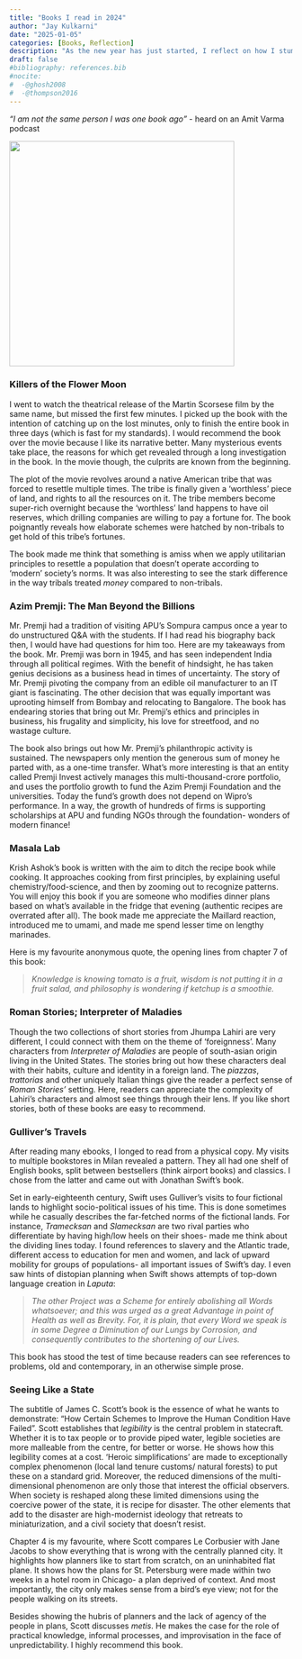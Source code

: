 ```yaml
---
title: "Books I read in 2024"
author: "Jay Kulkarni"
date: "2025-01-05"
categories: [Books, Reflection]
description: "As the new year has just started, I reflect on how I stumbled upon some books in 2024 and what I learnt from them."
draft: false
#bibliography: references.bib
#nocite:
#  -@ghosh2008
#  -@thompson2016
---
```


*"I am not the same person I was one book ago"* - heard on an Amit Varma podcast

![](books-i-read-in-2024.png){width="400"}

### Killers of the Flower Moon

I went to watch the theatrical release of the Martin Scorsese film by the same name, but missed the first few minutes. I picked up the book with the intention of catching up on the lost minutes, only to finish the entire book in three days (which is fast for my standards). I would recommend the book over the movie because I like its narrative better. Many mysterious events take place, the reasons for which get revealed through a long investigation in the book. In the movie though, the culprits are known from the beginning.

The plot of the movie revolves around a native American tribe that was forced to resettle multiple times. The tribe is finally given a 'worthless' piece of land, and rights to all the resources on it. The tribe members become super-rich overnight because the 'worthless' land happens to have oil reserves, which drilling companies are willing to pay a fortune for. The book poignantly reveals how elaborate schemes were hatched by non-tribals to get hold of this tribe's fortunes.

The book made me think that something is amiss when we apply utilitarian principles to resettle a population that doesn't operate according to 'modern' society's norms. It was also interesting to see the stark difference in the way tribals treated *money* compared to non-tribals.

### Azim Premji: The Man Beyond the Billions

Mr. Premji had a tradition of visiting APU's Sompura campus once a year to do unstructured Q&A with the students. If I had read his biography back then, I would have had questions for him too. Here are my takeaways from the book. Mr. Premji was born in 1945, and has seen independent India through all political regimes. With the benefit of hindsight, he has taken genius decisions as a business head in times of uncertainty. The story of Mr. Premji pivoting the company from an edible oil manufacturer to an IT giant is fascinating. The other decision that was equally important was uprooting himself from Bombay and relocating to Bangalore. The book has endearing stories that bring out Mr. Premji's ethics and principles in business, his frugality and simplicity, his love for streetfood, and no wastage culture.

The book also brings out how Mr. Premji's philanthropic activity is sustained. The newspapers only mention the generous sum of money he parted with, as a one-time transfer. What's more interesting is that an entity called Premji Invest actively manages this multi-thousand-crore portfolio, and uses the portfolio growth to fund the Azim Premji Foundation and the universities. Today the fund's growth does not depend on Wipro's performance. In a way, the growth of hundreds of firms is supporting scholarships at APU and funding NGOs through the foundation- wonders of modern finance!

### Masala Lab

Krish Ashok's book is written with the aim to ditch the recipe book while cooking. It approaches cooking from first principles, by explaining useful chemistry/food-science, and then by zooming out to recognize patterns. You will enjoy this book if you are someone who modifies dinner plans based on what's available in the fridge that evening (authentic recipes are overrated after all). The book made me appreciate the Maillard reaction, introduced me to umami, and made me spend lesser time on lengthy marinades.

Here is my favourite anonymous quote, the opening lines from chapter 7 of this book:

> *Knowledge is knowing tomato is a fruit, wisdom is not putting it in a fruit salad, and philosophy is wondering if ketchup is a smoothie.*

### Roman Stories; Interpreter of Maladies

Though the two collections of short stories from Jhumpa Lahiri are very different, I could connect with them on the theme of 'foreignness'. Many characters from *Interpreter of Maladies* are people of south-asian origin living in the United States. The stories bring out how these characters deal with their habits, culture and identity in a foreign land. The *piazzas*, *trattorias* and other uniquely Italian things give the reader a perfect sense of *Roman Stories'* setting. Here, readers can appreciate the complexity of Lahiri's characters and almost see things through their lens. If you like short stories, both of these books are easy to recommend.

### Gulliver's Travels

After reading many ebooks, I longed to read from a physical copy. My visits to multiple bookstores in Milan revealed a pattern. They all had one shelf of English books, split between bestsellers (think airport books) and classics. I chose from the latter and came out with Jonathan Swift's book.

Set in early-eighteenth century, Swift uses Gulliver's visits to four fictional lands to highlight socio-political issues of his time. This is done sometimes while he casually describes the far-fetched norms of the fictional lands. For instance, *Tramecksan* and *Slamecksan* are two rival parties who differentiate by having high/low heels on their shoes- made me think about the dividing lines today. I found references to slavery and the Atlantic trade, different access to education for men and women, and lack of upward mobility for groups of populations- all important issues of Swift's day. I even saw hints of distopian planning when Swift shows attempts of top-down language creation in *Laputa*:

> *The other Project was a Scheme for entirely abolishing all Words whatsoever; and this was urged as a great Advantage in point of Health as well as Brevity. For, it is plain, that every Word we speak is in some Degree a Diminution of our Lungs by Corrosion, and consequently contributes to the shortening of our Lives.*

This book has stood the test of time because readers can see references to problems, old and contemporary, in an otherwise simple prose. 

### Seeing Like a State

The subtitle of James C. Scott's book is the essence of what he wants to demonstrate: "How Certain Schemes to Improve the Human Condition Have Failed". Scott establishes that *legibility* is the central problem in statecraft. Whether it is to tax people or to provide piped water, legible societies are more malleable from the centre, for better or worse.  He shows how this legibility comes at a cost. 'Heroic simplifications' are made to exceptionally complex phenomenon (local land tenure customs/ natural forests) to put these on a standard grid. Moreover, the reduced dimensions of the multi-dimensional phenomenon are only those that interest the official observers. When society is reshaped along these limited dimensions using the coercive power of the state, it is recipe for disaster. The other elements that add to the disaster are high-modernist ideology that retreats to miniaturization, and a civil society that doesn't resist.

Chapter 4 is my favourite, where Scott compares Le Corbusier with Jane Jacobs to show everything that is wrong with the centrally planned city. It highlights how planners like to start from scratch, on an uninhabited flat plane. It shows how the plans for St. Petersburg were made within two weeks in a hotel room in Chicago- a plan deprived of context. And most importantly, the city only makes sense from a bird's eye view; not for the people walking on its streets. 

Besides showing the hubris of planners and the lack of agency of the people in plans, Scott discusses *metis*. He makes the case for the role of practical knowledge, informal processes, and improvisation in the face of unpredictability. I highly recommend this book.
